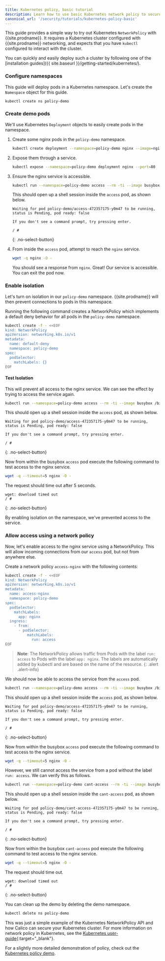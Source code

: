 ```yaml
---
title: Kubernetes policy, basic tutorial
description: Learn how to use basic Kubernetes network policy to securely restrict traffic to/from pods.
canonical_url: '/security/tutorials/kubernetes-policy-basic'
---
```


This guide provides a simple way to try out Kubernetes `NetworkPolicy` with {{site.prodname}}.  It requires a Kubernetes cluster configured with {{site.prodname}} networking, and expects that you have `kubectl` configured to interact with the cluster.

You can quickly and easily deploy such a cluster by following one of the [installation guides]({{ site.baseurl }}/getting-started/kubernetes/).

### Configure namespaces

This guide will deploy pods in a Kubernetes namespace.  Let's create the `Namespace` object for this guide.

```bash
kubectl create ns policy-demo
```

### Create demo pods

We'll use Kubernetes `Deployment` objects to easily create pods in the namespace.

1. Create some nginx pods in the `policy-demo` namespace.

   ```bash
   kubectl create deployment --namespace=policy-demo nginx --image=nginx
   ```

1. Expose them through a service.

   ```bash
   kubectl expose --namespace=policy-demo deployment nginx --port=80
   ```

1. Ensure the nginx service is accessible.

   ```bash
   kubectl run --namespace=policy-demo access --rm -ti --image busybox /bin/sh
   ```

   This should open up a shell session inside the `access` pod, as shown below.

   ```
   Waiting for pod policy-demo/access-472357175-y0m47 to be running, status is Pending, pod ready: false

   If you don't see a command prompt, try pressing enter.

   / #
   ```
   {: .no-select-button}

1. From inside the `access` pod, attempt to reach the `nginx` service.

   ```bash
   wget -q nginx -O -
   ```


   You should see a response from `nginx`.  Great! Our service is accessible.  You can exit the pod now.


### Enable isolation

Let's turn on isolation in our `policy-demo` namespace.  {{site.prodname}} will then prevent connections to pods in this namespace.

Running the following command creates a NetworkPolicy which implements a default deny behavior for all pods in the `policy-demo` namespace.

```bash
kubectl create -f - <<EOF
kind: NetworkPolicy
apiVersion: networking.k8s.io/v1
metadata:
  name: default-deny
  namespace: policy-demo
spec:
  podSelector:
    matchLabels: {}
EOF
```

#### Test Isolation

This will prevent all access to the nginx service.  We can see the effect by trying to access the service again.

```bash
kubectl run --namespace=policy-demo access --rm -ti --image busybox /bin/sh
```

This should open up a shell session inside the `access` pod, as shown below.

```
Waiting for pod policy-demo/access-472357175-y0m47 to be running, status is Pending, pod ready: false

If you don't see a command prompt, try pressing enter.

/ #
```
{: .no-select-button}

Now from within the busybox `access` pod execute the following command to test access to the nginx service.

```bash
wget -q --timeout=5 nginx -O -
```

The request should time out after 5 seconds.

```
wget: download timed out
/ #
```
{: .no-select-button}

By enabling isolation on the namespace, we've prevented access to the service.

### Allow access using a network policy

Now, let's enable access to the nginx service using a NetworkPolicy.  This will allow incoming connections from our `access` pod, but not
from anywhere else.

Create a network policy `access-nginx` with the following contents:

```bash
kubectl create -f - <<EOF
kind: NetworkPolicy
apiVersion: networking.k8s.io/v1
metadata:
  name: access-nginx
  namespace: policy-demo
spec:
  podSelector:
    matchLabels:
      app: nginx
  ingress:
    - from:
      - podSelector:
          matchLabels:
            run: access
EOF
```

> **Note**: The NetworkPolicy allows traffic from Pods with
> the label `run: access` to Pods with the label `app: nginx`. The
> labels are automatically added by kubectl and
> are based on the name of the resource.
{: .alert .alert-info}

We should now be able to access the service from the `access` pod.

```bash
kubectl run --namespace=policy-demo access --rm -ti --image busybox /bin/sh
```

This should open up a shell session inside the `access` pod, as shown below.

```
Waiting for pod policy-demo/access-472357175-y0m47 to be running, status is Pending, pod ready: false

If you don't see a command prompt, try pressing enter.

/ #
```
{: .no-select-button}

Now from within the busybox `access` pod execute the following command to test access to the nginx service.

```bash
wget -q --timeout=5 nginx -O -
```

However, we still cannot access the service from a pod without the label `run: access`.
We can verify this as follows.

```bash
kubectl run --namespace=policy-demo cant-access --rm -ti --image busybox /bin/sh
```

This should open up a shell session inside the `cant-access` pod, as shown below.

```
Waiting for pod policy-demo/cant-access-472357175-y0m47 to be running, status is Pending, pod ready: false

If you don't see a command prompt, try pressing enter.

/ #
```
{: .no-select-button}

Now from within the busybox `cant-access` pod execute the following command to test access to the nginx service.

```bash
wget -q --timeout=5 nginx -O -
```

The request should time out.

```
wget: download timed out
/ #
```
{: .no-select-button}

You can clean up the demo by deleting the demo namespace.

```bash
kubectl delete ns policy-demo
```

This was just a simple example of the Kubernetes NetworkPolicy API and how Calico can secure your Kubernetes cluster.  For more
information on network policy in Kubernetes, see the [Kubernetes user-guide](http://kubernetes.io/docs/user-guide/networkpolicies/){:target="_blank"}.

For a slightly more detailed demonstration of policy, check out the [Kubernetes policy demo](/security/tutorials/kubernetes-policy-demo/kubernetes-demo).
